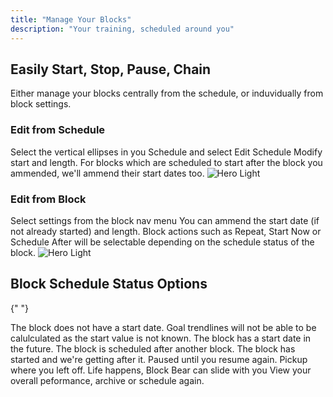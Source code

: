 ```yaml
---
title: "Manage Your Blocks"
description: "Your training, scheduled around you"
---
```


## Easily Start, Stop, Pause, Chain

Either manage your blocks centrally from the schedule, or induvidually from block settings.

### Edit from Schedule

<Steps>
  <Step title="Select Edit Block Schedule">
    Select the vertical ellipses in you Schedule and select Edit Schedule
  </Step>
  <Step title="Modify start and length">
    Modify start and length. For blocks which are scheduled to start after the
    block you ammended, we'll ammend their start dates too.
  </Step>
</Steps>

<Frame>
  <img
    className="block"
    src="/images/edit-block-schedule.png"
    alt="Hero Light"
  />
</Frame>

### Edit from Block

<Steps>
  <Step title="Select Settings">Select settings from the block nav menu</Step>
  <Step title="Select Schedule">
    You can ammend the start date (if not already started) and length. Block
    actions such as Repeat, Start Now or Schedule After will be selectable
    depending on the schedule status of the block.
  </Step>
</Steps>

<Frame>
  <img
    className="block"
    src="/images/block-schedule-settings.png"
    alt="Hero Light"
  />
</Frame>

## Block Schedule Status Options

{" "}

<ResponseField name="Unscheduled">
  The block does not have a start date. Goal trendlines will not be able to be
  calulculated as the start value is not known.
</ResponseField>

<ResponseField name="Scheduled">
  The block has a start date in the future.
</ResponseField>

<ResponseField name="Scheduled After">
  The block is scheduled after another block.
</ResponseField>

<ResponseField name="Active">
  The block has started and we're getting after it.
</ResponseField>

<ResponseField name="Paused">
  Paused until you resume again. Pickup where you left off. Life happens, Block
  Bear can slide with you
</ResponseField>

<ResponseField name="Completed">
  View your overall peformance, archive or schedule again.
</ResponseField>
